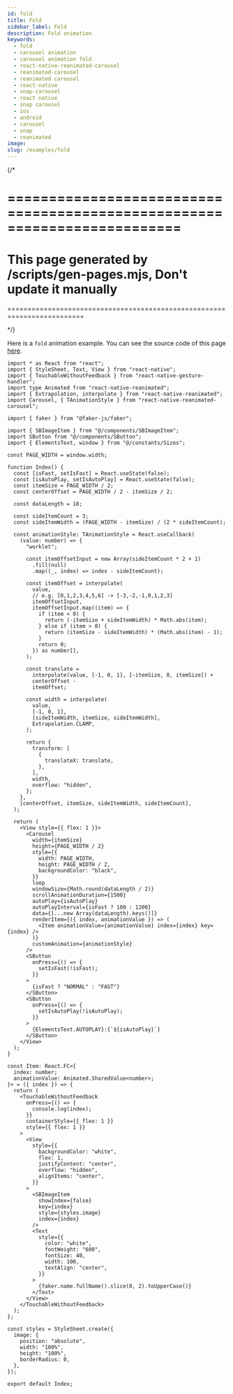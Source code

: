 ```yaml
---
id: fold
title: Fold
sidebar_label: Fold
description: Fold animation
keywords:
  - fold
  - carousel animation
  - carousel animation fold
  - react-native-reanimated-carousel
  - reanimated-carousel
  - reanimated carousel
  - react-native
  - snap-carousel
  - react native
  - snap carousel
  - ios
  - android
  - carousel
  - snap
  - reanimated
image:
slug: /examples/fold
---
```


{/* 

=========================================================================
=========================================================================
This page generated by /scripts/gen-pages.mjs, Don't update it manually 
=========================================================================
=========================================================================

*/}

Here is a `fold` animation example. You can see the source code of this page [here](https://github.com/dohooo/react-native-reanimated-carousel/blob/main/example/app/src/pages/fold/index.tsx).


<Page page='fold' />

```tsx copy
import * as React from "react";
import { StyleSheet, Text, View } from "react-native";
import { TouchableWithoutFeedback } from "react-native-gesture-handler";
import type Animated from "react-native-reanimated";
import { Extrapolation, interpolate } from "react-native-reanimated";
import Carousel, { TAnimationStyle } from "react-native-reanimated-carousel";

import { faker } from "@faker-js/faker";

import { SBImageItem } from "@/components/SBImageItem";
import SButton from "@/components/SButton";
import { ElementsText, window } from "@/constants/Sizes";

const PAGE_WIDTH = window.width;

function Index() {
  const [isFast, setIsFast] = React.useState(false);
  const [isAutoPlay, setIsAutoPlay] = React.useState(false);
  const itemSize = PAGE_WIDTH / 2;
  const centerOffset = PAGE_WIDTH / 2 - itemSize / 2;

  const dataLength = 18;

  const sideItemCount = 3;
  const sideItemWidth = (PAGE_WIDTH - itemSize) / (2 * sideItemCount);

  const animationStyle: TAnimationStyle = React.useCallback(
    (value: number) => {
      "worklet";

      const itemOffsetInput = new Array(sideItemCount * 2 + 1)
        .fill(null)
        .map((_, index) => index - sideItemCount);

      const itemOffset = interpolate(
        value,
        // e.g. [0,1,2,3,4,5,6] -> [-3,-2,-1,0,1,2,3]
        itemOffsetInput,
        itemOffsetInput.map((item) => {
          if (item < 0) {
            return (-itemSize + sideItemWidth) * Math.abs(item);
          } else if (item > 0) {
            return (itemSize - sideItemWidth) * (Math.abs(item) - 1);
          }
          return 0;
        }) as number[],
      );

      const translate =
        interpolate(value, [-1, 0, 1], [-itemSize, 0, itemSize]) +
        centerOffset -
        itemOffset;

      const width = interpolate(
        value,
        [-1, 0, 1],
        [sideItemWidth, itemSize, sideItemWidth],
        Extrapolation.CLAMP,
      );

      return {
        transform: [
          {
            translateX: translate,
          },
        ],
        width,
        overflow: "hidden",
      };
    },
    [centerOffset, itemSize, sideItemWidth, sideItemCount],
  );

  return (
    <View style={{ flex: 1 }}>
      <Carousel
        width={itemSize}
        height={PAGE_WIDTH / 2}
        style={{
          width: PAGE_WIDTH,
          height: PAGE_WIDTH / 2,
          backgroundColor: "black",
        }}
        loop
        windowSize={Math.round(dataLength / 2)}
        scrollAnimationDuration={1500}
        autoPlay={isAutoPlay}
        autoPlayInterval={isFast ? 100 : 1200}
        data={[...new Array(dataLength).keys()]}
        renderItem={({ index, animationValue }) => (
          <Item animationValue={animationValue} index={index} key={index} />
        )}
        customAnimation={animationStyle}
      />
      <SButton
        onPress={() => {
          setIsFast(!isFast);
        }}
      >
        {isFast ? "NORMAL" : "FAST"}
      </SButton>
      <SButton
        onPress={() => {
          setIsAutoPlay(!isAutoPlay);
        }}
      >
        {ElementsText.AUTOPLAY}:{`${isAutoPlay}`}
      </SButton>
    </View>
  );
}

const Item: React.FC<{
  index: number;
  animationValue: Animated.SharedValue<number>;
}> = ({ index }) => {
  return (
    <TouchableWithoutFeedback
      onPress={() => {
        console.log(index);
      }}
      containerStyle={{ flex: 1 }}
      style={{ flex: 1 }}
    >
      <View
        style={{
          backgroundColor: "white",
          flex: 1,
          justifyContent: "center",
          overflow: "hidden",
          alignItems: "center",
        }}
      >
        <SBImageItem
          showIndex={false}
          key={index}
          style={styles.image}
          index={index}
        />
        <Text
          style={{
            color: "white",
            fontWeight: "600",
            fontSize: 40,
            width: 100,
            textAlign: "center",
          }}
        >
          {faker.name.fullName().slice(0, 2).toUpperCase()}
        </Text>
      </View>
    </TouchableWithoutFeedback>
  );
};

const styles = StyleSheet.create({
  image: {
    position: "absolute",
    width: "100%",
    height: "100%",
    borderRadius: 0,
  },
});

export default Index;

```